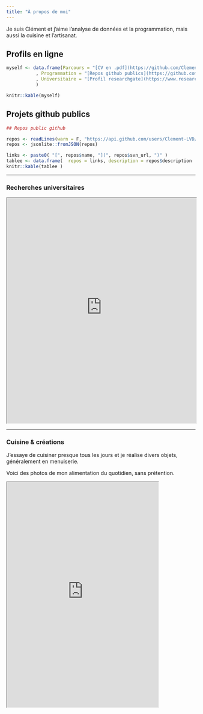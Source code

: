 ```yaml
---
title: "À propos de moi"
---
```


Je suis Clément et j'aime l'analyse de données et la programmation, mais aussi la cuisine et l'artisanat.

## Profils en ligne

```r

myself <- data.frame(Parcours = "[CV en .pdf](https://github.com/Clement-LVD/CV/blob/main/CV_Clement_LVD.pdf)"
           , Programmation = "[Repos github publics](https://github.com/Clement-LVD)"
           , Universitaire = "[Profil researchgate](https://www.researchgate.net/profile/Clement-Laverdet)"
           )

knitr::kable(myself)

```

## Projets github publics

```r
## Repos public github

repos <- readLines(warn = F, "https://api.github.com/users/Clement-LVD/repos")
repos <- jsonlite::fromJSON(repos)

links <- paste0( "[", repos$name, "](", repos$svn_url, ")" )
tablee <- data.frame(  repos = links, description = repos$description  )
knitr::kable(tablee )
```


---

### Recherches universitaires

<iframe src="https://scanr.enseignementsup-recherche.gouv.fr/authors/idref258712619" width="100%" height="600px" 
sandbox="allow-scripts allow-same-origin"></iframe>

---

### Cuisine & créations
J'essaye de cuisiner presque tous les jours et je réalise divers objets, généralement en menuiserie. 

Voici des photos de mon alimentation du quotidien, sans prétention.

<iframe src="https://www.instagram.com/diners_quotidiens/embed" width="80%" height="600px"></iframe>